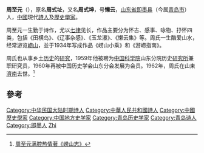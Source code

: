 {{otheruse|周至元}}
'''周至元'''（{{bd|1910年||1962年|catIdx=Z周}}），原名'''周式址'''，又名'''周式坤'''，号'''懒云'''，[[山东省|山东省]][[即墨县|即墨县]]（今属[[青岛市|青岛市]]）人，[[中國|中國]]現代[[詩人|詩人]]及[[歷史學家|歷史學家]]。

周至元一生勤于诗作，尤以[[律诗|七律]]见长，作品主要分为怀古、感事、咏物、抒怀四类，包括《田横岛》、《辽事杂感》、《玉龙瀑》、《懒云集》等。周氏一生酷爱山水，经常游览[[崂山|崂山]]，並于1934年写成作品《崂山小乘》和《游崂指南》。

周氏也从事乡土[[历史|历史]]的[[研究|研究]]，1959年他被聘为[[中国科学院|中国科学院]]山东分院历史[[研究所|研究所]]兼职研究员，1960年再被中国历史学会山东分会发展为会员。1962年，周氏在山東[[濟南|濟南]]去世。<ref>[http://www.qdcaijing.com/content/2006-08/18/content_7481539.htm 周至元满腔热情著《崂山志》]{{dead link|date=2018年5月 |bot=InternetArchiveBot |fix-attempted=yes }}</ref>

== 參考 ==
{{reflist}}

{{normdaten}}
{{DEFAULTSORT:zhou zhiyuan}}
[[Category:中华民国大陆时期诗人|Category:中华民国大陆时期诗人]]
[[Category:中華人民共和國詩人|Category:中華人民共和國詩人]]
[[Category:中國歷史學家|Category:中國歷史學家]]
[[Category:中国地方史学家|Category:中国地方史学家]]
[[Category:青岛历史学家|Category:青岛历史学家]]
[[Category:青岛诗人|Category:青岛诗人]]
[[Category:即墨人|Category:即墨人]]
[[Category:周姓|Zhi]]